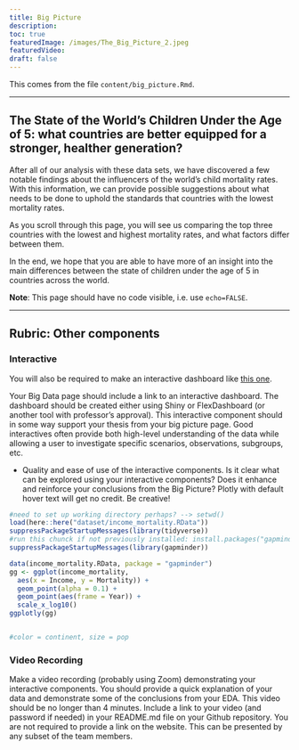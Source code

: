 ```yaml
---
title: Big Picture
description:
toc: true
featuredImage: /images/The_Big_Picture_2.jpeg
featuredVideo:
draft: false
---
```


This comes from the file `content/big_picture.Rmd`.

---

## The State of the World's Children Under the Age of 5: what countries are better equipped for a stronger, healther generation? 

After all of our analysis with these data sets, we have discovered a few notable findings about the influencers of the world's child mortality rates. With this information, we can provide possible suggestions about what needs to be done to uphold the standards that countries with the lowest mortality rates. 


As you scroll through this page, you will see us comparing the top three countries with the lowest and highest mortality rates, and what factors differ between them. 

In the end, we hope that you are able to have more of an insight into the main differences between the state of children under the age of 5 in countries across the world. 


  
**Note**: This page should have no code visible, i.e. use `echo=FALSE`.  

---

## Rubric: Other components

### Interactive

You will also be required to make an interactive dashboard like [this one](/flex/flex.html).

Your Big Data page should include a link to an interactive dashboard. The dashboard should be created either using Shiny or FlexDashboard (or another tool with professor's approval). This interactive component should in some way support your thesis from your big picture page. Good interactives often provide both high-level understanding of the data while allowing a user to investigate specific scenarios, observations, subgroups, etc.

* Quality and ease of use of the interactive components.
Is it clear what can be explored using your interactive components?
Does it enhance and reinforce your conclusions from the Big Picture?
Plotly with default hover text will get no credit. Be creative!

```r
#need to set up working directory perhaps? --> setwd()
load(here::here("dataset/income_mortality.RData"))
suppressPackageStartupMessages(library(tidyverse))
#run this chunck if not previously installed: install.packages("gapminder")
suppressPackageStartupMessages(library(gapminder))

data(income_mortality.RData, package = "gapminder")
gg <- ggplot(income_mortality,
  aes(x = Income, y = Mortality)) +
  geom_point(alpha = 0.1) +
  geom_point(aes(frame = Year)) +
  scale_x_log10()
ggplotly(gg)


#color = continent, size = pop
```



### Video Recording

Make a video recording (probably using Zoom) demonstrating your interactive components.
You should provide a quick explanation of your data and demonstrate some of the conclusions from your EDA.
This video should be no longer than 4 minutes.
Include a link to your video (and password if needed) in your README.md file on your Github repository. You are not required to provide a link on the website.
This can be presented by any subset of the team members.


